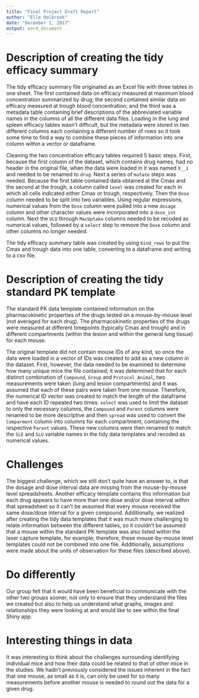 ```yaml
---
title: "Final Project Draft Report"
author: "Elle Holbrook"
date: "December 1, 2017"
output: word_document
---
```


# Description of creating the tidy efficacy summary
The tidy efficacy summary file originated as an Excel file with three tables in one sheet. The first contained data on efficacy measured at maximum blood concentration summarized by drug; the second contained similar data on efficacy measured at trough blood concentration; and the third was a metadata table containing brief descriptions of the abbreviated variable names in the columns of all the different data files. Loading in the lung and spleen efficacy tables wasn't difficult, but the metadata were stored in two different columns each containing a different number of rows so it took some time to find a way to combine these pieces of information into one column within a vector or dataframe.

Cleaning the two concentration efficacy tables required 5 basic steps. First, because the first column of the dataset, which contains drug names, had no header in the original file, when the data were loaded in it was named `X__1` and needed to be renamed to `drug`. Next a series of `mutate` steps was needed. Because the first table contained data obtained at the Cmax and the second at the trough, a column called `level` was created for each in which all cells indicated either Cmax or trough, respectively. Then the `Dose` column needed to be split into two variables. Using regular expressions, numerical values from the `Dose` column were pulled into a new `dosage` column and other character values were incorporated into a `dose_int` column. Next the `ULU` through `MacUptake` columns needed to be recoded as numerical values, followed by a `select` step to remove the `Dose` column and other columns no longer needed.

The tidy efficacy summary table was created by using `bind_rows` to put the Cmax and trough data into one table, converting to a dataframe and writing to a csv file.


# Description of creating the tidy standard PK template
The standard PK data template contained information on the pharmacokinetic properties of the drugs tested on a mouse-by-mouse level (not averaged for each drug). The pharmacokinetic properties of the drugs were measured at different timepoints (typically Cmax and trough) and in different compartments (within the lesion and within the general lung tissue) for each mouse. 

The original template did not contain mouse IDs of any kind, so once the data were loaded in a vector of IDs was created to add as a new column in the dataset. First, however, the data needed to be examined to determine how many unique mice the file contained; it was determined that for each distinct combination of `Compound`, `Group` and `Protocol_Animal`, two measurements were taken (lung and lesion compartments) and it was assumed that each of these pairs were taken from one mouse. Therefore, the numerical ID vector was created to match the length of the dataframe and have each ID repeated two times. `select` was used to limit the dataset to only the necessary columns, the `Compound` and `Parent` columns were renamed to be more descriptive and then `spread` was used to convert the `Comparment` column into columns for each compartment, containing the respective `Parent` values. These new columns were then renamed to match the `SLE` and `SLU` variable names in the tidy data templates and recoded as numerical values. 


# Challenges
The biggest challenge, which we still don't quite have an answer to, is that the dosage and dose interval data are missing from the mouse-by-mouse level spreadsheets. Another efficacy template contains this information but each drug appears to have more than one dose and/or dose interval within that spreadsheet so it can't be assumed that every mouse received the same dose/dose interval for a given compound. Additionally, we realized after creating the tidy data templates that it was much more challenging to relate information between the different tables, so it couldn't be assumed that a mouse within the standard PK template was also listed within the laser capture template, for example; therefore, these mouse-by-mouse level templates could not be combined into one file. Additionally, assumptions were made about the units of observation for these files (described above).


# Do differently
Our group felt that it would have been beneficial to communicate with the other two groups sooner, not only to ensure that they understand the files we created but also to help us understand what graphs, images and relationships they were looking at and would like to see within the final Shiny app.


# Interesting things in data
It was interesting to think about the challenges surrounding identifying individual mice and how their data could be related to that of other mice in the studies. We hadn't previously considered the issues inherent in the fact that one mouse, as small as it is, can only be used for so many measurements before another mouse is needed to round out the data for a given drug.
